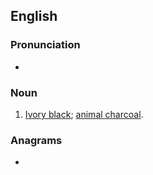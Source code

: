 ==English==

===Pronunciation===
* {{a|GenAm}} {{IPA|en|/əˈbeɪ.sɚ/}}

===Noun===
{{en-noun|-}}

# [[ivory black|Ivory black]]; [[animal charcoal]].

===Anagrams===
* {{anagrams|en|a=aabeirs|Arabise|air base|airbase}}